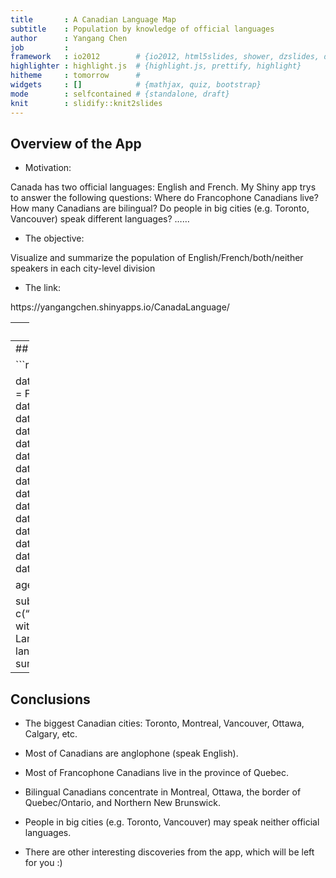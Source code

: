 ```yaml
---
title       : A Canadian Language Map
subtitle    : Population by knowledge of official languages
author      : Yangang Chen
job         : 
framework   : io2012        # {io2012, html5slides, shower, dzslides, deckjs, ...}
highlighter : highlight.js  # {highlight.js, prettify, highlight}
hitheme     : tomorrow      # 
widgets     : []            # {mathjax, quiz, bootstrap}
mode        : selfcontained # {standalone, draft}
knit        : slidify::knit2slides
---
```


## Overview of the App

* Motivation:

Canada has two official languages: English and French. My Shiny app trys to answer the following questions: Where do Francophone Canadians live? How many Canadians are bilingual? Do people in big cities (e.g. Toronto, Vancouver) speak different languages? ......

* The objective:

Visualize and summarize the population of English/French/both/neither speakers in each city-level division

* The link:

https://yangangchen.shinyapps.io/CanadaLanguage/



---
## Basic Interface

* Part I: Interactive Map

The size of the circles represents the population size for the English/French/both/neither speakers.

The intensity of color of the circles represents the percentage of the chosen speakers among the total population.

The pie chart shows the percentage of the English/French/both/neither speaker in a chosen province/territory.

* Part II: Data Explorer

Search engine for the original data downloaded from Statistics Canada. Very straightforward!



---
## Example: Pie Chart in the Interactive Map

```r
library(data.table)

data <- fread("./files/CanadaLanguage_Clean.csv", stringsAsFactors = FALSE)
data[,Total:=as.numeric(Total)]
data[,TotalPercent:=as.numeric(TotalPercent)]
data[,TotalChangePercent:=as.numeric(TotalChangePercent)]
data[,ENG:=as.numeric(ENG)]
data[,ENGPercent:=as.numeric(ENGPercent)]
data[,ENGChangePercent:=as.numeric(ENGChangePercent)]
data[,FRA:=as.numeric(FRA)]
data[,FRAPercent:=as.numeric(FRAPercent)]
data[,FRAChangePercent:=as.numeric(FRAChangePercent)]
data[,ENGFRA:=as.numeric(ENGFRA)]
data[,ENGFRAPercent:=as.numeric(ENGFRAPercent)]
data[,ENGFRAChangePercent:=as.numeric(ENGFRAChangePercent)]
data[,NO:=as.numeric(NO)]
data[,NOPercent:=as.numeric(NOPercent)]
data[,NOChangePercent:=as.numeric(NOChangePercent)]

ageBy <- "1"
provinceBy <- "Canada"

subdata <- data[data$Age==ageBy & data$Province==provinceBy,
                c("Province","Division",
                  "Age","ENG","FRA","ENGFRA","NO"), 
                with=FALSE]
subdata <- data.frame(
    Language=c("English","French","Both languages","Neither language"),
    Value=c(sum(subdata$ENG), sum(subdata$FRA), sum(subdata$ENGFRA), sum(subdata$NO)) )
```
```r
library(ggplot2)
ggplot(data=subdata, aes(x=factor(1), y=Value, fill=Language) ) +
    geom_bar(width=1, stat="identity") +
    coord_polar(theta="y") + ylab("") + xlab("") + labs(fill="") + 
    theme(axis.ticks = element_blank(), panel.grid  = element_blank(), 
          axis.text = element_blank(), legend.position = "right") + 
    ggtitle(paste0("Statistics of ",provinceBy))
```



---
## Conclusions

* The biggest Canadian cities: Toronto, Montreal, Vancouver, Ottawa, Calgary, etc.

* Most of Canadians are anglophone (speak English).

* Most of Francophone Canadians live in the province of Quebec.

* Bilingual Canadians concentrate in Montreal, Ottawa, the border of Quebec/Ontario, and Northern New Brunswick.

* People in big cities (e.g. Toronto, Vancouver) may speak neither official languages.

* There are other interesting discoveries from the app, which will be left for you :)
